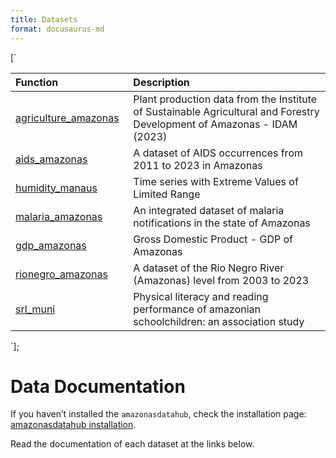 ```yaml
---
title: Datasets
format: docusaurus-md
---
```





[`
<table>
<colgroup>
<col style="width: 37%" />
<col style="width: 62%" />
</colgroup>
<thead>
<tr>
<th style="text-align: left;">Function</th>
<th style="text-align: left;">Description</th>
</tr>
</thead>
<tbody>
<tr>
<td style="text-align: left;"><a href="./agriculture_amazonas">agriculture_amazonas</a></td>
<td style="text-align: left;">Plant production data from the Institute of Sustainable Agricultural and Forestry Development of Amazonas - IDAM (2023)</td>
</tr>
<tr>
<td style="text-align: left;"><a href="./aids_amazonas">aids_amazonas</a></td>
<td style="text-align: left;">A dataset of AIDS occurrences from 2011 to 2023 in Amazonas</td>
</tr>
<tr>
<td style="text-align: left;"><a href="./humidity_manaus">humidity_manaus</a></td>
<td style="text-align: left;">Time series with Extreme Values of Limited Range</td>
</tr>
<tr>
<td style="text-align: left;"><a href="./malaria_amazonas">malaria_amazonas</a></td>
<td style="text-align: left;">An integrated dataset of malaria notifications in the state of Amazonas</td>
</tr>
<tr>
<td style="text-align: left;"><a href="./gdp_amazonas">gdp_amazonas</a></td>
<td style="text-align: left;">Gross Domestic Product - GDP of Amazonas</td>
</tr>
<tr>
<td style="text-align: left;"><a href="./rionegro_amazonas">rionegro_amazonas</a></td>
<td style="text-align: left;">A dataset of the Rio Negro River (Amazonas) level from 2003 to 2023</td>
</tr>
<tr>
<td style="text-align: left;"><a href="./srl_muni">srl_muni</a></td>
<td style="text-align: left;">Physical literacy and reading performance of amazonian schoolchildren: an association study</td>
</tr>
</tbody>
</table>
`];

# Data Documentation

If you haven’t installed the `amazonasdatahub`, check the installation
page: [amazonasdatahub installation](../instalacao).

Read the documentation of each dataset at the links below.

<div dangerouslySetInnerHTML={{ __html: quartoRawHtml[0] }} />
